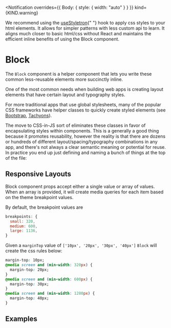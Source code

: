 <!--
Copyright (c) Uber Technologies, Inc.

This source code is licensed under the MIT license found in the
LICENSE file in the root directory of this source tree.
-->






<Notification
  overrides={{ Body: { style: { width: "auto" } } }}
  kind={KIND.warning}
>
  We recommend using the <a href="/components/use-styletron">useStyletron</a>{" "}
  hook to apply css styles to your html elements. It allows for simpler patterns
  with less custom api to learn. It aligns much closer to basic html/css without
  React and maintains the efficient inline benefits of using the Block
  component.
</Notification>

# Block

The `Block` component is a helper component that lets you write these common less-reusable elements more succinctly inline.

One of the most common needs when building web apps is creating layout elements that have certain layout and typography styles.

For more traditional apps that use global stylesheets, many of the popular CSS frameworks have helper classes to quickly create
styled elements (see [Bootstrap](https://getbootstrap.com/docs/4.1/utilities/sizing/), [Tachyons](http://tachyons.io/docs/layout/spacing/)).

The move to CSS-in-JS sort of eliminates these classes in favor of encapsulating styles within components. This is a generally a good thing because it promotes reusability, however the reality is that there are dozens or hundreds of different layout/spacing/typography combinations in any app, and there's not always a clear semantic meaning or potential for reuse. In practice you end up just defining and naming a bunch of things at the top of the file:

<Example title="Block basic Usage" path="block/basic.tsx">
  <Basic />
</Example>

## Responsive Layouts

Block component props accept either a single value or array of values. When an array is provided,
it will create media queries for each item based on the theme breakpoint values.

By default, the breakpoint values are

```js
breakpoints: {
  small: 320,
  medium: 600,
  large: 1136,
}
```

Given a `marginTop` value of `['10px', '20px', '30px', '40px']` `Block` will create the css rules below:

```css
margin-top: 10px;
@media screen and (min-width: 320px) {
  margin-top: 20px;
}
@media screen and (min-width: 600px) {
  margin-top: 30px;
}
@media screen and (min-width: 1280px) {
  margin-top: 40px;
}
```

## Examples

<Example title="Responsive Properties" path="block/responsive.tsx">
  <Responsive />
</Example>

<Example title="Overrides" path="block/override.tsx">
  <Override />
</Example>

<Exports component={BlockExports} title="Block exports" path="baseui/block" />
